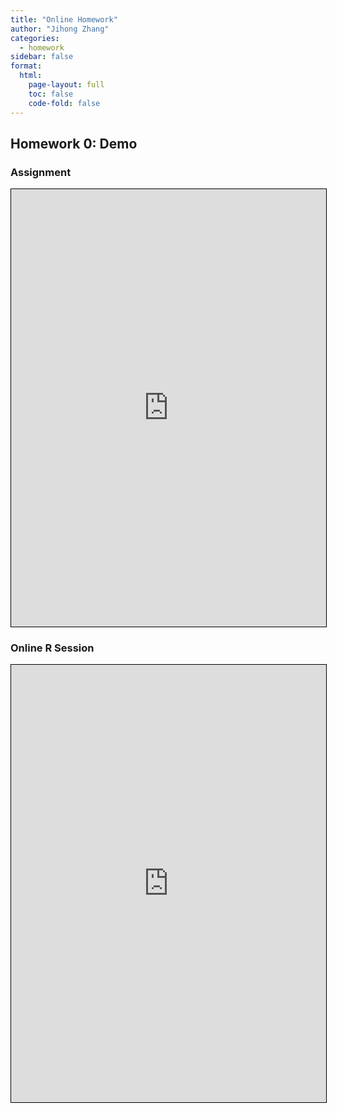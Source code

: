 ```yaml
---
title: "Online Homework"
author: "Jihong Zhang"
categories: 
  - homework
sidebar: false
format: 
  html:
    page-layout: full
    toc: false
    code-fold: false
---
```


## Homework 0: Demo

### Assignment

```{=html}
<iframe width="100%" height="700px" src="https://forms.office.com/Pages/ResponsePage.aspx?id=DQSIkWdsW0yxEjajBLZtrQAAAAAAAAAAAANAAbGr9vVUNVBHSFlLT1dKWFYzWEVXUzhEM0Q0VUpHUS4u" frameborder="0" marginwidth="0" marginheight="0" style="border: 1px solid black; max-width:100%; max-height:100vh" allowfullscreen webkitallowfullscreen mozallowfullscreen msallowfullscreen> </iframe>
```
### Online R Session

```{=html}
<iframe width='100%' height='700px' src='https://webr.r-wasm.org/latest/' style="border: 1px solid black;"></iframe>
```
